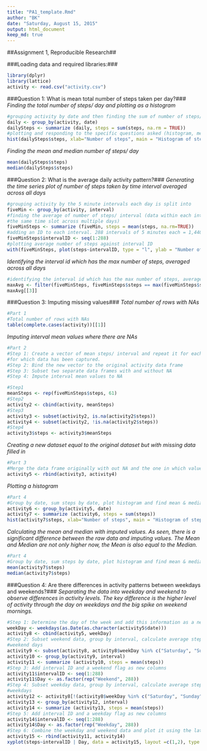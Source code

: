 ```yaml
---
title: "PA1_template.Rmd"
author: "BK"
date: "Saturday, August 15, 2015"
output: html_document
keep_md: true
---
```


##Assignment 1, Reproducible Research##

###Loading data and required libraries:###
```r
library(dplyr)
library(lattice)
activity <- read.csv("activity.csv")
```


###Question 1: What is mean total number of steps taken per day?###
*Finding the total number of steps/ day and plotting as a histogram*
```r
#grouping activity by date and then finding the sum of number of steps/ day
daily <- group_by(activity, date)
dailySteps <- summarize (daily, steps = sum(steps, na.rm = TRUE))
#plotting and responding to the specific questions asked (histogram, mean and median)
hist(dailySteps$steps, xlab="Number of steps", main = "Histogram of steps/day (with NA)")
```


*Finding the mean and median number of steps/ day*
```r
mean(dailySteps$steps)
median(dailySteps$steps)
```


###Question 2: What is the average daily activity pattern?###
*Generating the time series plot of number of steps taken by time interval averaged across all days*
```r
#grouping activity by the 5 minute intervals each day is split into
fiveMin <- group_by(activity, interval)
#finding the average of number of steps/ interval (data within each interval is from 
#the same time slot across multiple days)
fiveMinSteps <- summarize (fiveMin, steps = mean(steps, na.rm=TRUE))
#adding an ID to each interval. 288 intervals of 5 minutes each = 1,440 minutes = 24 hours/ day
fiveMinSteps$intervalID <- seq(1:288)
#plotting average number of steps against interval ID
with(fiveMinSteps, plot(steps~intervalID, type = "l", ylab = "Number of steps", xlab = "Interval"))
```



*Identifying the interval id which has the max number of steps, averaged across all days*
```r
#identifying the interval id which has the max number of steps, averaged across all days
maxAvg <- filter(fiveMinSteps, fiveMinSteps$steps == max(fiveMinSteps$steps))
maxAvg[[3]]
```



###Question 3: Imputing missing values###
*Total number of rows with NAs*
```r
#Part 1
#Total number of rows with NAs
table(complete.cases(activity))[[1]]
```



*Imputing interval mean values where there are NAs*
```r
#Part 2
#Step 1: Create a vector of mean steps/ interval and repeat it for each of the 61 days
#for which data has been captured.
#Step 2: Bind the new vector to the original activity data frame
#Step 3: Subset two separate data frames with and without NA
#Step 4: Impute interval mean values to NA

#Step1
meanSteps <- rep(fiveMinSteps$steps, 61)
#Step2
activity2 <- cbind(activity, meanSteps)
#Step3
activity3 <- subset(activity2, is.na(activity2$steps))
activity4 <- subset(activity2, !is.na(activity2$steps))
#Step4
activity3$steps <- activity3$meanSteps
```



*Creating a new dataset equal to the original dataset but with missing data filled in*
```r
#Part 3
#Merge the data frame originally with out NA and the one in which values are imputed
activity5 <- rbind(activity3, activity4)
```




*Plotting a histogram*
```r
#Part 4
#Group by date, sum steps by date, plot histogram and find mean & median
activity6 <- group_by(activity5, date)
activity7 <- summarize (activity6, steps = sum(steps))
hist(activity7$steps, xlab="Number of steps", main = "Histogram of steps/day with imputed values")
```


*Calculating the mean and median with imputed values. As seen, there is a significant difference between the raw data and imputing values. The Mean and Median are not only higher now, the Mean is also equal to the Median.*
```r
#Part 4
#Group by date, sum steps by date, plot histogram and find mean & median
mean(activity7$steps)
median(activity7$steps)
```



###Question 4: Are there differences in activity patterns between weekdays and weekends?###
*Separating the data into weekday and weekend to observe differences in activity levels. The key difference is the higher level of activity through the day on weekdays and the big spike on weekend mornings.*
```r
#Step 1: Determine the day of the week and add this information as a new column
weekDay <- weekdays(as.Date(as.character(activity5$date)))
activity8 <- cbind(activity5, weekDay)
#Step 2: Subset weekend data, group by interval, calculate average steps/ interval across 
#weekend days
activity9 <- subset(activity8, activity8$weekDay %in% c("Saturday", "Sunday"))
activity10 <- group_by(activity9, interval)
activity11 <- summarize (activity10, steps = mean(steps))
#Step 3: Add interval ID and a weekend flag as new columns
activity11$intervalID <- seq(1:288)
activity11$Day <- as.factor(rep("Weekend", 288))
#Step 4: Subset weekday data, group by interval, calculate average steps/ interval across 
#weekdays
activity12 <- activity8[!(activity8$weekDay %in% c("Saturday", "Sunday")),]
activity13 <- group_by(activity12, interval)
activity14 <- summarize (activity13, steps = mean(steps))
#Step 5: Add interval ID and a weekday flag as new columns
activity14$intervalID <- seq(1:288)
activity14$Day <- as.factor(rep("Weekday", 288))
#Step 6: Combine the weekday and weekend data and plot it using the lattice plotting system
activity15 <- rbind(activity11, activity14)
xyplot(steps~intervalID | Day, data = activity15, layout =c(1,2), type = "l", ylab = "Number of steps", xlab = "Interval")
```

